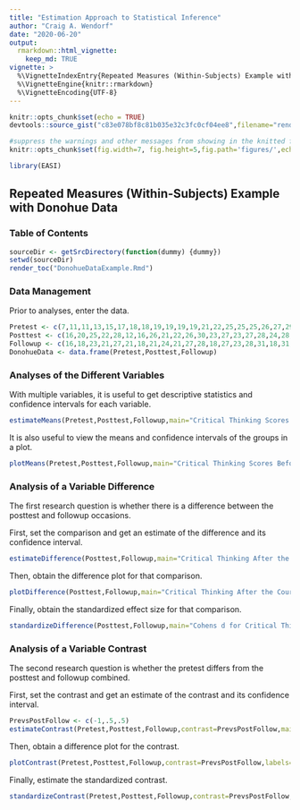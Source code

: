 ```yaml
---
title: "Estimation Approach to Statistical Inference"
author: "Craig A. Wendorf"
date: "2020-06-20"
output: 
  rmarkdown::html_vignette:
    keep_md: TRUE
vignette: >
  %\VignetteIndexEntry{Repeated Measures (Within-Subjects) Example with Donohue Data}
  %\VignetteEngine{knitr::rmarkdown}
  %\VignetteEncoding{UTF-8}
---
```


```r
knitr::opts_chunk$set(echo = TRUE)
devtools::source_gist("c83e078bf8c81b035e32c3fc0cf04ee8",filename="render_toc.R")
```

```r
#suppress the warnings and other messages from showing in the knitted file.
knitr::opts_chunk$set(fig.width=7, fig.height=5,fig.path='figures/',echo=TRUE,warning=FALSE,message=FALSE)
```

```r
library(EASI)
```

## Repeated Measures (Within-Subjects) Example with Donohue Data

### Table of Contents

```r
sourceDir <- getSrcDirectory(function(dummy) {dummy})
setwd(sourceDir)
render_toc("DonohueDataExample.Rmd")
```

### Data Management

Prior to analyses, enter the data.

```r
Pretest <- c(7,11,11,13,15,17,18,18,19,19,19,19,21,22,25,25,25,26,27,29)
Posttest <- c(16,20,25,22,28,12,16,26,21,22,26,30,23,27,23,27,28,24,28,28)
Followup <- c(16,18,23,21,27,21,18,21,24,21,27,28,18,27,23,28,31,18,31,27)
DonohueData <- data.frame(Pretest,Posttest,Followup)
```

### Analyses of the Different Variables

With multiple variables, it is useful to get descriptive statistics and confidence intervals for each variable.

```r
estimateMeans(Pretest,Posttest,Followup,main="Critical Thinking Scores Before and After Course")
```

It is also useful to view the means and confidence intervals of the groups in a plot.

```r
plotMeans(Pretest,Posttest,Followup,main="Critical Thinking Scores Before and After Course",ylab="Critical Thinking Score")
```
 
### Analysis of a Variable Difference

The first research question is whether there is a difference between the posttest and followup occasions.

First, set the comparison and get an estimate of the difference and its confidence interval.

```r
estimateDifference(Posttest,Followup,main="Critical Thinking After the Course")
```

Then, obtain the difference plot for that comparison.

```r
plotDifference(Posttest,Followup,main="Critical Thinking After the Course",ylab="Critical Thinking Score")
```

Finally, obtain the standardized effect size for that comparison.

```r
standardizeDifference(Posttest,Followup,main="Cohens d for Critical Thinking After the Course")
```

### Analysis of a Variable Contrast

The second research question is whether the pretest differs from the posttest and followup combined.

First, set the contrast and get an estimate of the contrast and its confidence interval.

```r
PrevsPostFollow <- c(-1,.5,.5)
estimateContrast(Pretest,Posttest,Followup,contrast=PrevsPostFollow,main="Critical Thinking Before vs After the Course")
```

Then, obtain a difference plot for the contrast.

```r
plotContrast(Pretest,Posttest,Followup,contrast=PrevsPostFollow,labels=c("Pretest","Post&Follow"),main="Critical Thinking Before vs After the Course",ylab="Critical Thinking Score")
```

Finally, estimate the standardized contrast.

```r
standardizeContrast(Pretest,Posttest,Followup,contrast=PrevsPostFollow,main="Cohens d for Critical Thinking Before vs After the Course")
```
